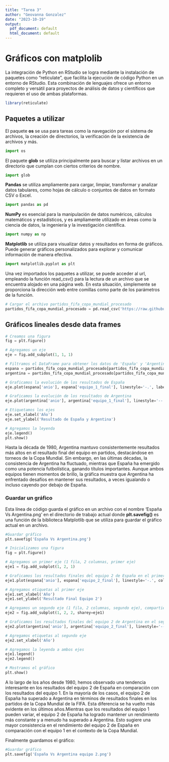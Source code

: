 ```yaml
---
title: "Tarea 3"
author: "Geovanna Gonzalez"
date: "2023-10-19"
output:
  pdf_document: default
  html_document: default
---
```


# Gráficos con matplolib

La integración de Python en RStudio se logra mediante la instalación de paquetes como "reticulate", que facilita la ejecución de código Python en un entorno de RStudio. Esta combinación de lenguajes ofrece un entorno completo y versátil para proyectos de análisis de datos y científicos que requieren el uso de ambas plataformas.


```r
library(reticulate)
```

## Paquetes a utilizar

El paquete **os** se usa para tareas como la navegación por el sistema de archivos, la creación de directorios, la verificación de la existencia de archivos y más.

```python
import os
```

El paquete **glob** se utiliza principalmente para buscar y listar archivos en un directorio que cumplan con ciertos criterios de nombre.

```python
import glob
```

**Pandas** se utiliza ampliamente para cargar, limpiar, transformar y analizar datos tabulares, como hojas de cálculo o conjuntos de datos en formato CSV o Excel.

```python
import pandas as pd
```

**NumPy** es esencial para la manipulación de datos numéricos, cálculos matemáticos y estadísticos, y es ampliamente utilizado en áreas como la ciencia de datos, la ingeniería y la investigación científica.

```python
import numpy as np
```

**Matplotlib** se utiliza para visualizar datos y resultados en forma de gráficos. Puede generar gráficos personalizados para explorar y comunicar información de manera efectiva.

```python
import matplotlib.pyplot as plt
```

Una vez importados los paquetes a utilizar, se puede acceder al url, empleando la función read_csv() para la lectura de un archivo que se encuentra alojado en una página web. En esta situación, simplemente se proporciona la dirección web entre comillas como parte de los parámetros de la función.

```python

# Cargar el archivo partidos_fifa_copa_mundial_procesado
partidos_fifa_copa_mundial_procesado = pd.read_csv('https://raw.githubusercontent.com/cienciadedatos/datos-de-miercoles/master/datos/2019/2019-04-10/partidos.txt', delimiter='\t')

```
## Gráficos lineales desde data frames

```python

# Creamos una figura 
fig = plt.figure()

# Agregamos un eje 
eje = fig.add_subplot(1, 1, 1)

# Filtramos el DataFrame para obtener los datos de 'España' y 'Argentina'
espana = partidos_fifa_copa_mundial_procesado[partidos_fifa_copa_mundial_procesado['equipo_1'] == 'España']
argentina = partidos_fifa_copa_mundial_procesado[partidos_fifa_copa_mundial_procesado['equipo_1'] == 'Argentina']

# Graficamos la evolución de los resultados de España
eje.plot(espana['anio'], espana['equipo_1_final'], linestyle='-.', label='España')

# Graficamos la evolución de los resultados de Argentina
eje.plot(argentina['anio'], argentina['equipo_1_final'], linestyle='--', label='Argentina')

# Etiquetamos los ejes
eje.set_xlabel('Año')
eje.set_ylabel('Resultado de España y Argentina')

# Agregamos la leyenda
eje.legend()
plt.show()

```

Hasta la década de 1980, Argentina mantuvo consistentemente resultados más altos en el resultado final del equipo en partidos, destacándose en torneos de la Copa Mundial. Sin embargo, en las últimas décadas, la consistencia de Argentina ha fluctuado, mientras que España ha emergido como una potencia futbolística, ganando títulos importantes. Aunque ambos equipos tienen momentos de brillo, la gráfica muestra que Argentina ha enfrentado desafíos en mantener sus resultados, a veces igualando o incluso cayendo por debajo de España.

### Guardar un gráfico

Esta línea de código guarda el gráfico en un archivo con el nombre 'España Vs Argentina.png' en el directorio de trabajo actual donde **plt.savefig()** es una función de la biblioteca Matplotlib que se utiliza para guardar el gráfico actual en un archivo.

```python
#Guardar gráfico
plt.savefig('España Vs Argentina.png')
```


```python
# Inicializamos una figura
fig = plt.figure()

# Agregamos un primer eje (1 fila, 2 columnas, primer eje)
eje1 = fig.add_subplot(1, 2, 1)

# Graficamos los resultados finales del equipo 2 de España en el primer eje
eje1.plot(espana['anio'], espana['equipo_2_final'], linestyle='-.', color='blue', label='España')

# Agregamos etiquetas al primer eje
eje1.set_xlabel('Año')
eje1.set_ylabel('Resultado Final Equipo 2')

# Agregamos un segundo eje (1 fila, 2 columnas, segundo eje), compartiendo el eje Y con el primero
eje2 = fig.add_subplot(1, 2, 2, sharey=eje1)

# Graficamos los resultados finales del equipo 2 de Argentina en el segundo eje
eje2.plot(argentina['anio'], argentina['equipo_2_final'], linestyle='--', color='red', label='Argentina')

# Agregamos etiquetas al segundo eje
eje2.set_xlabel('Año')

# Agregamos la leyenda a ambos ejes
eje1.legend()
eje2.legend()

# Mostramos el gráfico
plt.show()
```
A lo largo de los años desde 1980, hemos observado una tendencia interesante en los resultados del equipo 2 de España en comparación con los resultados del equipo 1. En la mayoría de los casos, el equipo 2 de España ha superado a Argentina en términos de resultados finales en los partidos de la Copa Mundial de la FIFA. Esta diferencia se ha vuelto más evidente en los últimos años.Mientras que los resultados del equipo 1 pueden variar, el equipo 2 de España ha logrado mantener un rendimiento más constante y a menudo ha superado a Argentina. Esto sugiere una mayor consistencia en el rendimiento del equipo 2 de España en comparación con el equipo 1 en el contexto de la Copa Mundial.

Finalmente guardamos el gráfico:

```python
#Guardar gráfico
plt.savefig('España Vs Argentina equipo 2.png')
```

